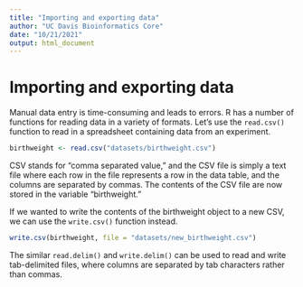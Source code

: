 ```yaml
---
title: "Importing and exporting data"
author: "UC Davis Bioinformatics Core"
date: "10/21/2021"
output: html_document
---
```


# Importing and exporting data

Manual data entry is time-consuming and leads to errors. R has a number of functions for reading data in a variety of formats. Let's use the `read.csv()` function to read in a spreadsheet containing data from an experiment.

```r
birthweight <- read.csv("datasets/birthweight.csv")
```

CSV stands for "comma separated value," and the CSV file is simply a text file where each row in the file represents a row in the data table, and the columns are separated by commas. The contents of the CSV file are now stored in the variable "birthweight."

If we wanted to write the contents of the birthweight object to a new CSV, we can use the `write.csv()` function instead.

```r
write.csv(birthweight, file = "datasets/new_birthweight.csv")
```

The similar `read.delim()` and `write.delim()` can be used to read and write tab-delimited files, where columns are separated by tab characters rather than commas.

